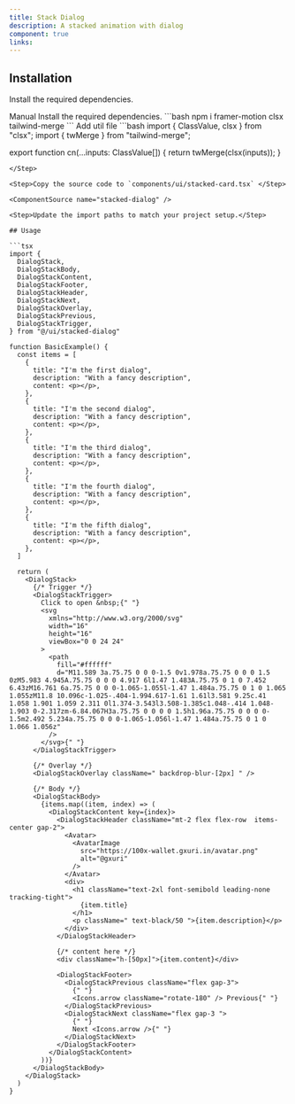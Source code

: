 ```yaml
---
title: Stack Dialog
description: A stacked animation with dialog
component: true
links:
---
```


<ComponentPreview
  name="stacked-dialog-demo"
  className="[&_.preview>[data-orientation=vertical]]:sm:max-w-[70%]"
  description="All variations"
/>

## Installation

Install the required dependencies.

<Tabs defaultValue="manual">

<TabsList>
  <TabsTrigger value="manual">Manual</TabsTrigger>
</TabsList>

<TabsContent value="manual">

<Steps>

<Step>
Install the required dependencies.
```bash
  npm i framer-motion clsx tailwind-merge
```
</Step>
<Step>
Add util file
```bash
import { ClassValue, clsx } from "clsx";
import { twMerge } from "tailwind-merge";
 
export function cn(...inputs: ClassValue[]) {
  return twMerge(clsx(inputs));
}
```
</Step>

<Step>Copy the source code to `components/ui/stacked-card.tsx` </Step>

<ComponentSource name="stacked-dialog" />

<Step>Update the import paths to match your project setup.</Step>

## Usage

```tsx
import {
  DialogStack,
  DialogStackBody,
  DialogStackContent,
  DialogStackFooter,
  DialogStackHeader,
  DialogStackNext,
  DialogStackOverlay,
  DialogStackPrevious,
  DialogStackTrigger,
} from "@/ui/stacked-dialog"
```

```tsx
function BasicExample() {
  const items = [
    {
      title: "I'm the first dialog",
      description: "With a fancy description",
      content: <p></p>,
    },
    {
      title: "I'm the second dialog",
      description: "With a fancy description",
      content: <p></p>,
    },
    {
      title: "I'm the third dialog",
      description: "With a fancy description",
      content: <p></p>,
    },
    {
      title: "I'm the fourth dialog",
      description: "With a fancy description",
      content: <p></p>,
    },
    {
      title: "I'm the fifth dialog",
      description: "With a fancy description",
      content: <p></p>,
    },
  ]

  return (
    <DialogStack>
      {/* Trigger */}
      <DialogStackTrigger>
        Click to open &nbsp;{" "}
        <svg
          xmlns="http://www.w3.org/2000/svg"
          width="16"
          height="16"
          viewBox="0 0 24 24"
        >
          <path
            fill="#ffffff"
            d="M11.589 3a.75.75 0 0 0-1.5 0v1.978a.75.75 0 0 0 1.5 0zM5.983 4.945A.75.75 0 0 0 4.917 6l1.47 1.483A.75.75 0 1 0 7.452 6.43zM16.761 6a.75.75 0 0 0-1.065-1.055l-1.47 1.484a.75.75 0 1 0 1.065 1.055zM11.8 10.096c-1.025-.404-1.994.617-1.61 1.61l3.581 9.25c.41 1.058 1.901 1.059 2.311 0l1.374-3.543l3.508-1.385c1.048-.414 1.048-1.903 0-2.317zm-6.84.067H3a.75.75 0 0 0 0 1.5h1.96a.75.75 0 0 0 0-1.5m2.492 5.234a.75.75 0 0 0-1.065-1.056l-1.47 1.484a.75.75 0 1 0 1.066 1.056z"
          />
        </svg>{" "}
      </DialogStackTrigger>

      {/* Overlay */}
      <DialogStackOverlay className=" backdrop-blur-[2px] " />

      {/* Body */}
      <DialogStackBody>
        {items.map((item, index) => (
          <DialogStackContent key={index}>
            <DialogStackHeader className="mt-2 flex flex-row  items-center gap-2">
              <Avatar>
                <AvatarImage
                  src="https://100x-wallet.gxuri.in/avatar.png"
                  alt="@gxuri"
                />
              </Avatar>
              <div>
                <h1 className="text-2xl font-semibold leading-none tracking-tight">
                  {item.title}
                </h1>
                <p className=" text-black/50 ">{item.description}</p>
              </div>
            </DialogStackHeader>

            {/* content here */}
            <div className="h-[50px]">{item.content}</div>

            <DialogStackFooter>
              <DialogStackPrevious className="flex gap-3">
                {" "}
                <Icons.arrow className="rotate-180" /> Previous{" "}
              </DialogStackPrevious>
              <DialogStackNext className="flex gap-3 ">
                {" "}
                Next <Icons.arrow />{" "}
              </DialogStackNext>
            </DialogStackFooter>
          </DialogStackContent>
        ))}
      </DialogStackBody>
    </DialogStack>
  )
}
```

</Steps>

</TabsContent>

</Tabs>
